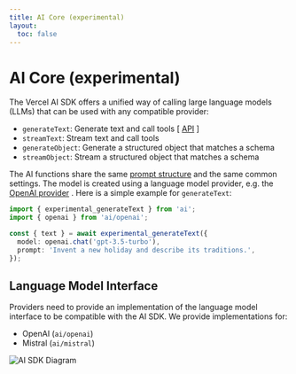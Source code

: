 ```yaml
---
title: AI Core (experimental)
layout:
  toc: false
---
```


# AI Core (experimental)

The Vercel AI SDK offers a unified way of calling large language models (LLMs) that can be used with any compatible provider:

- `generateText`: Generate text and call tools [ [API](/docs/ai-core/generate-text) ]
- `streamText`: Stream text and call tools
- `generateObject`: Generate a structured object that matches a schema
- `streamObject`: Stream a structured object that matches a schema

The AI functions share the same [prompt structure](/docs/ai-core/prompt) and the same common settings.
The model is created using a language model provider, e.g. the [OpenAI provider](/docs/ai-core/openai) .
Here is a simple example for `generateText`:

```ts
import { experimental_generateText } from 'ai';
import { openai } from 'ai/openai';

const { text } = await experimental_generateText({
  model: openai.chat('gpt-3.5-turbo'),
  prompt: 'Invent a new holiday and describe its traditions.',
});
```

## Language Model Interface

Providers need to provide an implementation of the language model interface to be compatible with the AI SDK.
We provide implementations for:

- OpenAI (`ai/openai`)
- Mistral (`ai/mistral`)

![AI SDK Diagram](/images/ai-sdk-diagram.png)

